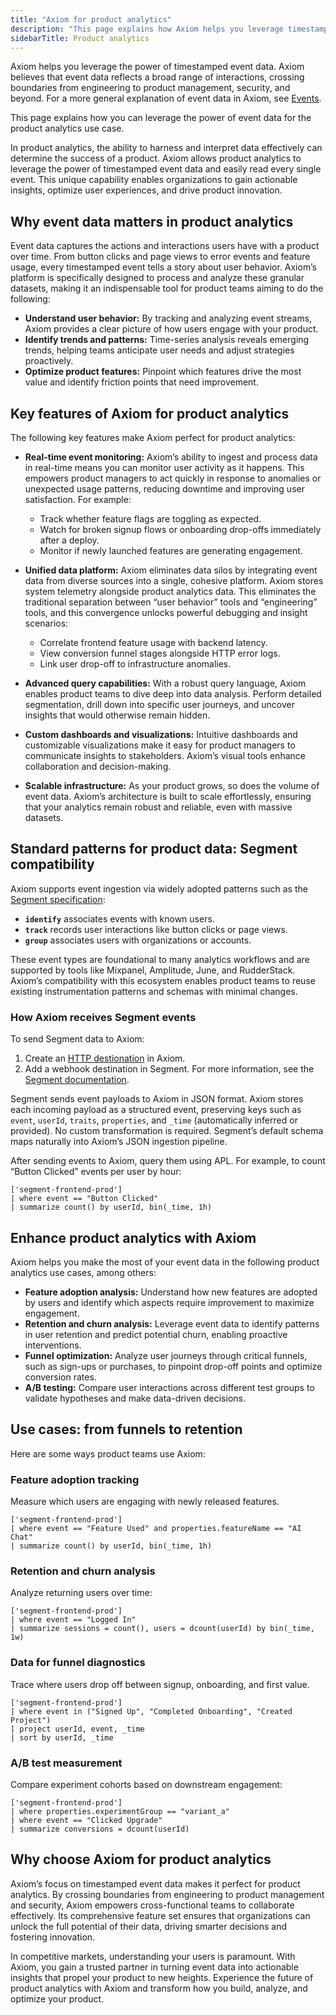 ```yaml
---
title: "Axiom for product analytics"
description: "This page explains how Axiom helps you leverage timestamped event data for product analytics purposes."
sidebarTitle: Product analytics
---
```


Axiom helps you leverage the power of timestamped event data. Axiom believes that event data reflects a broad range of interactions, crossing boundaries from engineering to product management, security, and beyond. For a more general explanation of event data in Axiom, see [Events](/getting-started-guide/event-data).

This page explains how you can leverage the power of event data for the product analytics use case.

In product analytics, the ability to harness and interpret data effectively can determine the success of a product. Axiom allows product analytics to leverage the power of timestamped event data and easily read every single event. This unique capability enables organizations to gain actionable insights, optimize user experiences, and drive product innovation.

## Why event data matters in product analytics

Event data captures the actions and interactions users have with a product over time. From button clicks and page views to error events and feature usage, every timestamped event tells a story about user behavior. Axiom’s platform is specifically designed to process and analyze these granular datasets, making it an indispensable tool for product teams aiming to do the following:

- **Understand user behavior:** By tracking and analyzing event streams, Axiom provides a clear picture of how users engage with your product.
- **Identify trends and patterns:** Time-series analysis reveals emerging trends, helping teams anticipate user needs and adjust strategies proactively.
- **Optimize product features:** Pinpoint which features drive the most value and identify friction points that need improvement.

## Key features of Axiom for product analytics

The following key features make Axiom perfect for product analytics:

- **Real-time event monitoring:** Axiom’s ability to ingest and process data in real-time means you can monitor user activity as it happens. This empowers product managers to act quickly in response to anomalies or unexpected usage patterns, reducing downtime and improving user satisfaction. For example:

    - Track whether feature flags are toggling as expected.
    - Watch for broken signup flows or onboarding drop-offs immediately after a deploy.
    - Monitor if newly launched features are generating engagement.

- **Unified data platform:** Axiom eliminates data silos by integrating event data from diverse sources into a single, cohesive platform. Axiom stores system telemetry alongside product analytics data. This eliminates the traditional separation between “user behavior” tools and “engineering” tools, and this convergence unlocks powerful debugging and insight scenarios:

    - Correlate frontend feature usage with backend latency.
    - View conversion funnel stages alongside HTTP error logs.
    - Link user drop-off to infrastructure anomalies.

- **Advanced query capabilities:** With a robust query language, Axiom enables product teams to dive deep into data analysis. Perform detailed segmentation, drill down into specific user journeys, and uncover insights that would otherwise remain hidden.
- **Custom dashboards and visualizations:** Intuitive dashboards and customizable visualizations make it easy for product managers to communicate insights to stakeholders. Axiom’s visual tools enhance collaboration and decision-making.
- **Scalable infrastructure:** As your product grows, so does the volume of event data. Axiom’s architecture is built to scale effortlessly, ensuring that your analytics remain robust and reliable, even with massive datasets.

## Standard patterns for product data: Segment compatibility

Axiom supports event ingestion via widely adopted patterns such as the [Segment specification](https://segment.com/docs/connections/spec/):

- **`identify`** associates events with known users.
- **`track`** records user interactions like button clicks or page views.
- **`group`** associates users with organizations or accounts.

These event types are foundational to many analytics workflows and are supported by tools like Mixpanel, Amplitude, June, and RudderStack. Axiom’s compatibility with this ecosystem enables product teams to reuse existing instrumentation patterns and schemas with minimal changes.

### How Axiom receives Segment events

To send Segment data to Axiom:

1. Create an [HTTP destionation](/process-data/destinations/http) in Axiom.
1. Add a webhook destination in Segment. For more information, see the [Segment documentation](https://segment.com/docs/connections/destinations/catalog/webhooks/).

Segment sends event payloads to Axiom in JSON format. Axiom stores each incoming payload as a structured event, preserving keys such as `event`, `userId`, `traits`, `properties`, and `_time` (automatically inferred or provided). No custom transformation is required. Segment’s default schema maps naturally into Axiom’s JSON ingestion pipeline.

After sending events to Axiom, query them using APL. For example, to count “Button Clicked” events per user by hour:

```kusto
['segment-frontend-prod']
| where event == "Button Clicked"
| summarize count() by userId, bin(_time, 1h)
```

## Enhance product analytics with Axiom

Axiom helps you make the most of your event data in the following product analytics use cases, among others:

- **Feature adoption analysis:** Understand how new features are adopted by users and identify which aspects require improvement to maximize engagement.
- **Retention and churn analysis:** Leverage event data to identify patterns in user retention and predict potential churn, enabling proactive interventions.
- **Funnel optimization:** Analyze user journeys through critical funnels, such as sign-ups or purchases, to pinpoint drop-off points and optimize conversion rates.
- **A/B testing:** Compare user interactions across different test groups to validate hypotheses and make data-driven decisions.

## Use cases: from funnels to retention

Here are some ways product teams use Axiom:

### Feature adoption tracking

Measure which users are engaging with newly released features.

```kusto
['segment-frontend-prod']
| where event == "Feature Used" and properties.featureName == "AI Chat"
| summarize count() by userId, bin(_time, 1h)
```

### Retention and churn analysis

Analyze returning users over time:

```kusto
['segment-frontend-prod']
| where event == "Logged In"
| summarize sessions = count(), users = dcount(userId) by bin(_time, 1w)
```

### Data for funnel diagnostics

Trace where users drop off between signup, onboarding, and first value.

```kusto
['segment-frontend-prod']
| where event in ("Signed Up", "Completed Onboarding", "Created Project")
| project userId, event, _time
| sort by userId, _time
```

### A/B test measurement

Compare experiment cohorts based on downstream engagement:

```kusto
['segment-frontend-prod']
| where properties.experimentGroup == "variant_a"
| where event == "Clicked Upgrade"
| summarize conversions = dcount(userId)
```

## Why choose Axiom for product analytics

Axiom’s focus on timestamped event data makes it perfect for product analytics. By crossing boundaries from engineering to product management and security, Axiom empowers cross-functional teams to collaborate effectively. Its comprehensive feature set ensures that organizations can unlock the full potential of their data, driving smarter decisions and fostering innovation.

In competitive markets, understanding your users is paramount. With Axiom, you gain a trusted partner in turning event data into actionable insights that propel your product to new heights. Experience the future of product analytics with Axiom and transform how you build, analyze, and optimize your product.